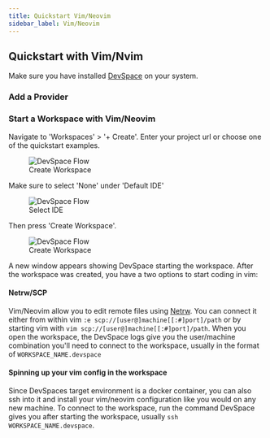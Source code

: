 ```yaml
---
title: Quickstart Vim/Neovim
sidebar_label: Vim/Neovim
---
```



## Quickstart with Vim/Nvim

Make sure you have installed [DevSpace](../getting-started/install.mdx) on your system.

### Add a Provider

<AddProvider />

### Start a Workspace with Vim/Neovim

Navigate to 'Workspaces' > '+ Create'. Enter your project url or choose one of the quickstart examples. 

<figure>
<img src="/docs/media/create-workspace-repo.png" alt="DevSpace Flow" />
  <figcaption>Create Workspace</figcaption>
</figure>

Make sure to select 'None' under 'Default IDE'

<figure>
  <img src="/docs/media/create-workspace-vim.png" alt="DevSpace Flow" />
  <figcaption>Select IDE</figcaption>
</figure>

Then press 'Create Workspace'.

<figure>
  <img src="/docs/media/create-workspace-final-vim.png" alt="DevSpace Flow" />
  <figcaption>Create Workspace</figcaption>
</figure>

A new window appears showing DevSpace starting the workspace.
After the workspace was created, you have a two options to start coding in vim:

#### Netrw/SCP

Vim/Neovim allow you to edit remote files using [Netrw](https://www.vim.org/scripts/script.php?script_id=1075). 
You can connect it either from within vim `:e scp://[user@]machine[[:#]port]/path` or by starting vim with `vim scp://[user@]machine[[:#]port]/path`.
When you open the workspace, the DevSpace logs give you the user/machine combination you'll need to connect to the workspace, usually in the format of `WORKSPACE_NAME.devspace` 

#### Spinning up your vim config in the workspace

Since DevSpaces target environment is a docker container, you can also ssh into it and install your vim/neovim configuration like you would on any new machine.
To connect to the workspace, run the command DevSpace gives you after starting the workspace, usually `ssh WORKSPACE_NAME.devspace`.
